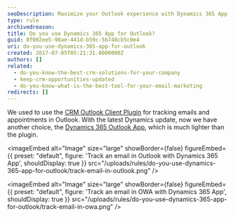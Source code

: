 ```yaml
---
seoDescription: Maximize your Outlook experience with Dynamics 365 App, a lightweight and efficient way to track emails and appointments.
type: rule
archivedreason:
title: Do you use Dynamics 365 App for Outlook?
guid: 8f002ee5-98ae-441d-b59c-5b748cb5c0e4
uri: do-you-use-dynamics-365-app-for-outlook
created: 2017-07-05T05:21:31.0000000Z
authors: []
related:
  - do-you-know-the-best-crm-solutions-for-your-company
  - keep-crm-opportunities-updated
  - do-you-know-what-is-the-best-tool-for-your-email-marketing
redirects: []
---
```


We used to use the [CRM Outlook Client Plugin](https://www.microsoft.com/en-US/download/details.aspx?id=50370) for tracking emails and appointments in Outlook. With the latest Dynamics update, now we have another choice, the [Dynamics 365 Outlook App](https://www.microsoft.com/en-US/dynamics/crm-customer-center/dynamics-365-app-for-outlook-user-s-guide.aspx), which is much lighter than the plugin.

<imageEmbed
  alt="Image"
  size="large"
  showBorder={false}
  figureEmbed={{
    preset: "default",
    figure: 'Track an email in Outlook with Dynamics 365 App',
    shouldDisplay: true
  }}
  src="/uploads/rules/do-you-use-dynamics-365-app-for-outlook/track-email-in-outlook.png"
/>


<imageEmbed
  alt="Image"
  size="large"
  showBorder={false}
  figureEmbed={{
    preset: "default",
    figure: 'Track an email in OWA with Dynamics 365 App',
    shouldDisplay: true
  }}
  src="/uploads/rules/do-you-use-dynamics-365-app-for-outlook/track-email-in-owa.png"
/>